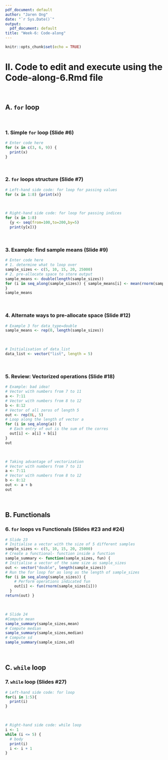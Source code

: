 ```yaml
---
pdf_document: default
author: "Jaren Ong"
date: "`r Sys.Date()`"
output:
  pdf_document: default
title: "Week-6: Code-along"
---
```


```r
knitr::opts_chunk$set(echo = TRUE)
```

# II. Code to edit and execute using the Code-along-6.Rmd file 
<br>

## A. `for` loop
<br>

### 1. Simple `for` loop (Slide #6)

```r
# Enter code here
for (x in c(3, 6, 9)) { 
  print(x)
}
```
<br>

### 2. `for` loops structure (Slide #7)

```r
# Left-hand side code: for loop for passing values
for (x in 1:8) {print(x)}
```
<br>
```r
# Right-hand side code: for loop for passing indices
for (x in 1:8)
  {y <- seq(from=100,to=200,by=5) 
  print(y[x])}
```
<br>

### 3. Example: find sample means (Slide #9)

```r
# Enter code here
# 1. determine what to loop over
sample_sizes <- c(5, 10, 15, 20, 25000)
# 2. pre-allocate space to store output 
sample_means <- double(length(sample_sizes))
for (i in seq_along(sample_sizes)) { sample_means[i] <- mean(rnorm(sample_sizes[i]))
}
sample_means
```
<br>

### 4. Alternate ways to pre-allocate space (Slide #12)

```r
# Example 3 for data_type=double
sample_means <- rep(0, length(sample_sizes))
```
<br>

```r
# Initialisation of data_list
data_list <- vector("list", length = 5)
```
<br>

### 5. Review: Vectorized operations (Slide #18)

```r
# Example: bad idea!
# Vector with numbers from 7 to 11 
a <- 7:11
# Vector with numbers from 8 to 12 
b <- 8:12
# Vector of all zeros of length 5 
out <- rep(0L, 5)
# Loop along the length of vector a 
for (i in seq_along(a)) {
  # Each entry of out is the sum of the corres
  out[i] <- a[i] + b[i]
}
out
```
<br>

```r
# Taking advantage of vectorization
# Vector with numbers from 7 to 11 
a <- 7:11
# Vector with numbers from 8 to 12 
b <- 8:12
out <- a + b 
out
```
<br>

## B. Functionals

### 6. `for` loops vs Functionals (Slides #23 and #24)

```r
# Slide 23
# Initialise a vector with the size of 5 different samples
sample_sizes <- c(5, 10, 15, 20, 25000)
# Create a functional- function inside a function 
sample_summary <- function(sample_sizes, fun) {
# Initialise a vector of the same size as sample_sizes
out <- vector("double", length(sample_sizes))
# Run the for loop for as long as the length of sample_sizes 
for (i in seq_along(sample_sizes)) {
    # Perform operations indicated fun
    out[i] <- fun(rnorm(sample_sizes[i]))
  }
return(out) }
```
<br>

```r
# Slide 24
#Compute mean
sample_summary(sample_sizes,mean)
# Compute median
sample_summary(sample_sizes,median)
# Compute sd
sample_summary(sample_sizes,sd)
```
<br>

## C. `while` loop

### 7. `while` loop (Slides #27)

```r
# Left-hand side code: for loop
for(i in 1:5){ 
  print(i)
}
```
<br>

```r
# Right-hand side code: while loop
i <- 1
while (i <= 5) {
  # body
  print(i)
  i <- i + 1 
}
```
<br>


